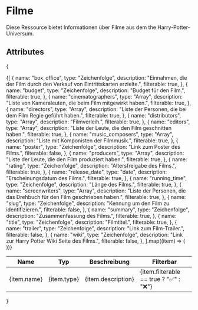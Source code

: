 # Filme
Diese Ressource bietet Informationen über Filme aus dem the Harry-Potter-Universum.

## Attributes
{
<table>
  <thead>
    <tr>
      <th>Name</th>
      <th>Typ</th>
      <th>Beschreibung</th>
      <th>Filterbar</th>
    </tr>
  </thead>
  <tbody>
    {[
      {
        name: "box_office",
        type: "Zeichenfolge",
        description: "Einnahmen, die der Film durch den Verkauf von Eintrittskarten erzielte.",
        filterable: true,
      },
      {
        name: "budget",
        type: "Zeichenfolge",
        description: "Budget für den Film.",
        filterable: true,
      },
      {
        name: "cinematographers",
        type: "Array",
        description: "Liste von Kameraleuten, die beim Film mitgewirkt haben.",
        filterable: true,
      },
      {
        name: "directors",
        type: "Array",
        description: "Liste der Personen, die bei dem Film Regie geführt haben.",
        filterable: true,
      },
      {
        name: "distributors",
        type: "Array",
        description: "Filmverleih.",
        filterable: true,
      },
      {
        name: "editors",
        type: "Array",
        description: "Liste der Leute, die den Film geschnitten haben.",
        filterable: true,
      },
      {
        name: "music_composers",
        type: "Array",
        description: "Liste mit Komponisten der Filmmusik.",
        filterable: true,
      },
      {
        name: "poster",
        type: "Zeichenfolge",
        description: "Link zum Poster des Films.",
        filterable: false,
      },
      {
        name: "producers",
        type: "Array",
        description: "Liste der Leute, die den Film produziert haben.",
        filterable: true,
      },
      {
        name: "rating",
        type: "Zeichenfolge",
        description: "Altersfreigabe des Films.",
        filterable: true,
      },
      {
        name: "release_date",
        type: "date",
        description: "Erscheinungsdatum des Films.",
        filterable: true,
      },
      {
        name: "running_time",
        type: "Zeichenfolge",
        description: "Länge des Films.",
        filterable: true,
      },
      {
        name: "screenwriters",
        type: "Array",
        description: "Liste der Personen, die das Drehbuch für den Film geschrieben haben.",
        filterable: true,
      },
      {
        name: "slug",
        type: "Zeichenfolge",
        description: "Kennung um den Film zu identifizieren.",
        filterable: false,
      },
      {
        name: "summary",
        type: "Zeichenfolge",
        description: "Zusammenfassung des Films.",
        filterable: true,
      },
      {
        name: "title",
        type: "Zeichenfolge",
        description: "Filmtitel.",
        filterable: true,
      },
      {
        name: "trailer",
        type: "Zeichenfolge",
        description: "Link zum Film-Trailer.",
        filterable: false,
      },
      {
        name: "wiki",
        type: "Zeichenfolge",
        description: "Link zur Harry Potter Wiki Seite des Films.",
        filterable: false,
      },
    ].map((item) => (
      <tr key={item.name}>
        <td>{item.name}</td>
        <td>{item.type}</td>
        <td>{item.description}</td>
        <td>{item.filterable == true ? "✅" : "❌"}</td>
      </tr>
    ))}
  </tbody>
</table>
}
